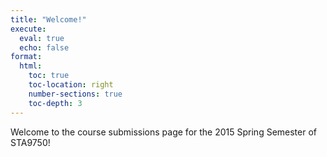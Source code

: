 ```yaml
---
title: "Welcome!"
execute:
  eval: true   
  echo: false  
format: 
  html:
    toc: true            
    toc-location: right   
    number-sections: true
    toc-depth: 3        
---
```


Welcome to the course submissions page for the 2015 Spring Semester of STA9750!